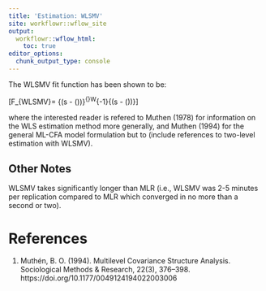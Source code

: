```yaml
---
title: 'Estimation: WLSMV'
site: workflowr::wflow_site
output:
  workflowr::wflow_html:
    toc: true
editor_options:
  chunk_output_type: console
---
```



The WLSMV fit function has been shown to be:

\[F_{WLSMV}= {\left(s - \sigma(\hat\theta)\right)}^{\prime}W^{-1}{\left(s - \sigma(\hat\theta)\right)}\]

where the interested reader is refered to Muthen (1978) for information on the WLS estimation method more generally, and Muthen (1994)  for the general ML-CFA model formulation but to (include references to two-level estimation with WLSMV).


## Other Notes

WLSMV takes significantly longer than MLR (i.e., WLSMV was 2-5 minutes per replication compared to MLR which converged in no more than a second or two).


# References


1. Muthén, B. O. (1994). Multilevel Covariance Structure Analysis. Sociological Methods & Research, 22(3), 376–398. https://doi.org/10.1177/0049124194022003006

